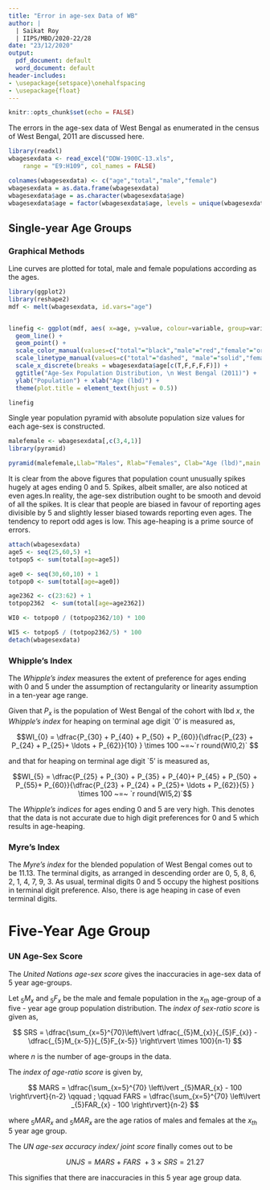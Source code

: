 ```yaml
---
title: "Error in age-sex Data of WB"
author: |
  | Saikat Roy
  | IIPS/MBD/2020-22/28
date: "23/12/2020"
output:
  pdf_document: default
  word_document: default
header-includes:
- \usepackage{setspace}\onehalfspacing
- \usepackage{float}
---
```


```r
knitr::opts_chunk$set(echo = FALSE)
```

The errors in the age-sex data of West Bengal as enumerated in the census of West Bengal, 2011 are discussed here.

```r
library(readxl)
wbagesexdata <- read_excel("DDW-1900C-13.xls", 
    range = "E9:H109", col_names = FALSE)

colnames(wbagesexdata) <- c("age","total","male","female")
wbagesexdata = as.data.frame(wbagesexdata)
wbagesexdata$age = as.character(wbagesexdata$age)
wbagesexdata$age = factor(wbagesexdata$age, levels = unique(wbagesexdata$age))
```

## Single-year Age Groups

### Graphical Methods

Line curves are plotted for total, male and female populations according as the ages.

```r
library(ggplot2)
library(reshape2)
mdf <- melt(wbagesexdata, id.vars="age")


linefig <- ggplot(mdf, aes( x=age, y=value, colour=variable, group=variable )) + 
  geom_line() +
  geom_point() +
  scale_color_manual(values=c("total"="black","male"="red","female"="orange")) +
  scale_linetype_manual(values=c("total"="dashed", "male"="solid","female"="solid")) +
  scale_x_discrete(breaks = wbagesexdata$age[c(T,F,F,F,F)]) +
  ggtitle("Age-Sex Population Distribution, \n West Bengal (2011)") +
  ylab("Population") + xlab("Age (lbd)") +
  theme(plot.title = element_text(hjust = 0.5))

linefig

```

Single year population pyramid with absolute population size values for each age-sex is constructed.

```r
malefemale <- wbagesexdata[,c(3,4,1)]
library(pyramid)

pyramid(malefemale,Llab="Males", Rlab="Females", Clab="Age (lbd)",main = "Single-year Age Population Pyramid \n West Bengal, 2011", Cstep = 5)
```

It is clear from the above figures that population count unusually spikes hugely at ages ending 0 and 5. Spikes, albeit smaller, are also noticed at even ages.In reality, the age-sex distribution ought to be smooth and devoid of all the spikes. It is clear that people are biased in favour of reporting ages divisible by 5 and slightly lesser biased towards reporting even ages. The tendency to report odd ages is low. This age-heaping is a prime source of errors.


```r
attach(wbagesexdata)
age5 <- seq(25,60,5) +1
totpop5 <- sum(total[age=age5])

age0 <- seq(30,60,10) + 1
totpop0 <- sum(total[age=age0])

age2362 <- c(23:62) + 1
totpop2362  <- sum(total[age=age2362])

WI0 <- totpop0 / (totpop2362/10) * 100

WI5 <- totpop5 / (totpop2362/5) * 100
detach(wbagesexdata)

```


### Whipple's Index

The _Whipple's index_ measures the extent of preference for ages ending with 0 and 5 under the assumption of rectangularity or linearity assumption in a ten-year age range.

Given that $P_{x}$ is the population of West Bengal of the cohort with lbd $x$,  the *Whipple's index* for heaping on terminal age digit `0' is measured as,

$$WI_{0} = \dfrac{P_{30} + P_{40} + P_{50} + P_{60}}{\dfrac{P_{23} + P_{24} + P_{25}+ \ldots + P_{62}}{10} } \times 100  ~=~`r round(WI0,2)` $$



and that for heaping on terminal age digit `5' is measured as,

$$WI_{5} = \dfrac{P_{25} + P_{30} + P_{35} + P_{40}+ P_{45} + P_{50} + P_{55}+ P_{60}}{\dfrac{P_{23} + P_{24} + P_{25}+ \ldots + P_{62}}{5} } \times 100 ~=~ `r round(WI5,2)`$$

The *Whipple's indices* for ages ending 0 and 5 are very high. This denotes that the data is not accurate due to high digit preferences for 0 and 5 which results in age-heaping.

### Myre's Index

The *Myre's index* for the blended population of West Bengal comes out to be 11.13. The terminal digits, as arranged in descending order are 0, 5, 8, 6, 2, 1, 4, 7, 9, 3. As usual, terminal digits 0 and 5 occupy the highest positions in terminal digit preference. Also, there is age heaping in case of even terminal digits.


# Five-Year Age Group

### UN Age-Sex Score

The *United Nations age-sex score* gives the inaccuracies in age-sex data of 5 year age-groups.

Let $_{5}M_{x}$ and $_{5}F_{x}$ be the male and female population in the $x_{th}$ age-group of a five - year age group population distribution. The *index of sex-ratio score* is given as,

$$
SRS = \dfrac{\sum_{x=5}^{70}\left\lvert \dfrac{_{5}M_{x}}{_{5}F_{x}} - \dfrac{_{5}M_{x-5}}{_{5}F_{x-5}}  \right\rvert \times 100}{n-1}
$$

where $n$ is the number of age-groups in the data.

The *index of age-ratio score* is given by,

$$
MARS = \dfrac{\sum_{x=5}^{70} \left\lvert _{5}MAR_{x} - 100  \right\rvert}{n-2}   \qquad ;    \qquad   FARS = \dfrac{\sum_{x=5}^{70} \left\lvert _{5}FAR_{x} - 100  \right\rvert}{n-2}
$$

where $_{5}MAR_{x}$ and $_{5}MAR_{x}$ are the age ratios of males and females at the $x_{th}$ 5 year age group.

The *UN age-sex accuracy index/ joint score* finally comes out to be

$$
UNJS=MARS~+~FARS~+3~\times~SRS = 21.27
$$

This signifies that there are inaccuracies in this 5 year age group data.